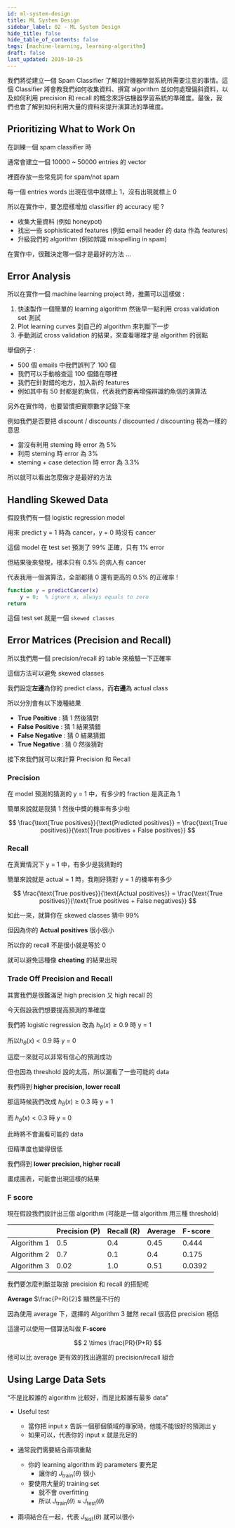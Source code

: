 ```yaml
---
id: ml-system-design
title: ML System Design
sidebar_label: 02 - ML System Design
hide_title: false
hide_table_of_contents: false
tags: [machine-learning, learning-algorithm]
draft: false
last_updated: 2019-10-25
---
```


我們將從建立一個 Spam Classifier 了解設計機器學習系統所需要注意的事情。這個 Classifier 將會教我們如何收集資料、撰寫 algorithm 並如何處理偏斜資料，以及如何利用 precision 和 recall 的概念來評估機器學習系統的準確度。最後，我們也會了解到如何利用大量的資料來提升演算法的準確度。

## Prioritizing What to Work On

在訓練一個 spam classifier 時

通常會建立一個 10000 ~ 50000 entries 的 vector

裡面存放一些常見詞 for spam/not spam

每一個 entries words 出現在信中就標上 1，沒有出現就標上 0

<fig
  src="/img/learning/machine-learning/06-improve-learning-algorithm/02-ml-system-design/spam_classifier.png"
  caption="Spam Classifier"
/>

所以在實作中，要怎麼樣增加 classifier 的 accuracy 呢 ?

- 收集大量資料 (例如 honeypot)
- 找出一些 sophisticated features (例如 email header 的 data 作為 features)
- 升級我們的 algorithm (例如辨識 misspelling in spam)

在實作中，很難決定哪一個才是最好的方法 ...

## Error Analysis

所以在實作一個 machine learning project 時，推薦可以這樣做 :

1. 快速製作一個簡單的 learning algorithm 然後早一點利用 cross validation set 測試
2. Plot learning curves 到自己的 algorithm 來判斷下一步
3. 手動測試 cross validation 的結果，來查看哪裡才是 algorithm 的弱點

舉個例子 :

- 500 個 emails 中我們誤判了 100 個
- 我們可以手動檢查這 100 個錯在哪裡
- 我們在針對錯的地方，加入新的 features
- 例如其中有 50 封都是釣魚信，代表我們要再增強辨識釣魚信的演算法

另外在實作時，也要習慣把實際數字記錄下來

例如我們是否要把 discount / discounts / discounted / discounting 視為一樣的意思

- 當沒有利用 steming 時 error 為 5%
- 利用 steming 時 error 為 3%
- steming + case detection 時 error 為 3.3%

所以就可以看出怎麼做才是最好的方法

## Handling Skewed Data

假設我們有一個 logistic regression model

用來 predict y = 1 時為 cancer，y = 0 時沒有 cancer

這個 model 在 test set 預測了 99% 正確，只有 1% error

但結果後來發現，根本只有 0.5% 的病人有 cancer

代表我用一個演算法，全部都猜 0 還有更高的 0.5% 的正確率 !

```matlab
function y = predictCancer(x)
    y = 0;  % ignore x, always equals to zero
return
```

這個 test set 就是一個 `skewed classes`

## Error Matrices (Precision and Recall)

所以我們用一個 precision/recall 的 table 來檢驗一下正確率

這個方法可以避免 skewed classes

我們設定**左邊**為你的 predict class，而**右邊**為 actual class

<fig
  src="/img/learning/machine-learning/06-improve-learning-algorithm/02-ml-system-design/precision_recall_table.png"
  caption="Precision and Recall Table"
/>

所以分別會有以下幾種結果

- **True Positive** : 猜 1 然後猜對
- **False Positive** : 猜 1 結果猜錯
- **False Negative** : 猜 0 結果猜錯
- **True Negative** : 猜 0 然後猜對

接下來我們就可以來計算 Precision 和 Recall

### Precision

在 model 預測的猜測的 y = 1 中，有多少的 fraction 是真正為 1

簡單來說就是我猜 1 然後中獎的機率有多少啦

$$
\frac{\text{True positives}}{\text{Predicted positives}} =
\frac{\text{True positives}}{\text{True positives + False positives}}
$$

### Recall

在真實情況下 y = 1 中，有多少是我猜對的

簡單來說就是 actual = 1 時，我剛好猜對 y = 1 的機率有多少

$$
\frac{\text{True positives}}{\text{Actual positives}} =
\frac{\text{True positives}}{\text{True positives + False negatives}}
$$

如此一來，就算你在 skewed classes 猜中 99%

但因為你的 **Actual positives** 很小很小

所以你的 recall 不是很小就是等於 0

就可以避免這種像 **cheating** 的結果出現

### Trade Off Precision and Recall

其實我們是很難滿足 high precision 又 high recall 的

今天假設我們想要提高預測的準確度

我們將 logistic regression 改為 $h_\theta(x) \ge 0.9$ 時 y = 1

所以$h_\theta(x) < 0.9$ 時 y = 0

這麼一來就可以非常有信心的預測成功

但也因為 threshold 設的太高，所以漏看了一些可能的 data

我們得到 **higher precision, lower recall**

那這時候我們改成 $h_\theta(x) \ge 0.3$ 時 y = 1

而 $h_\theta(x) < 0.3$ 時 y = 0

此時將不會漏看可能的 data

但精準度也變得很低

我們得到 **lower precision, higher recall**

畫成圖表，可能會出現這樣的結果

<fig
  src="/img/learning/machine-learning/06-improve-learning-algorithm/02-ml-system-design/precision_recall_tradeoff.png"
  caption="Precision and Recall Trade Off"
/>

### F score

現在假設我們設計出三個 algorithm (可能是一個 algorithm 用三種 threshold)

|             | Precision (P) | Recall (R) | Average | F-score |
| ----------- | ------------- | ---------- | ------- | ------- |
| Algorithm 1 | 0.5           | 0.4        | 0.45    | 0.444   |
| Algorithm 2 | 0.7           | 0.1        | 0.4     | 0.175   |
| Algorithm 3 | 0.02          | 1.0        | 0.51    | 0.0392  |

我們要怎麼判斷並取捨 precision 和 recall 的搭配呢

**Average** $\frac{P+R}{2}$ 顯然是不行的

因為使用 average 下，選擇的 Algorithm 3 雖然 recall 很高但 precision 極低

這邊可以使用一個算法叫做 **F-score**

$$
2 \times \frac{PR}{P+R}
$$

他可以比 average 更有效的找出適當的 precision/recall 組合

## Using Large Data Sets

“不是比較誰的 algorithm 比較好，而是比較誰有最多 data”

- Useful test

  - 當你把 input x 告訴一個那個領域的專家時，他能不能很好的預測出 y
  - 如果可以，代表你的 input x 就是充足的

- 通常我們需要結合兩項重點
  - 你的 learning algorithm 的 parameters 要充足
    - 讓你的 $J_{\text{train}}(\theta)$ 很小
  - 要使用大量的 training set
    - 就不會 overfitting
    - 所以 $J_{\text{train}}(\theta) \approx J_{\text{test}}(\theta)$
- 兩項結合在一起，代表 $J_\text{test}(\theta)$ 就可以很小
